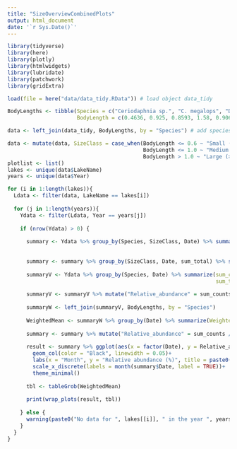```yaml
---
title: "SizeOverviewCombinedPlots"
output: html_document
date: '`r Sys.Date()`'
---
```


```r
library(tidyverse)
library(here)
library(plotly)
library(htmlwidgets)
library(lubridate)
library(patchwork)
library(gridExtra)

load(file = here("data/data_tidy.RData")) # load object data_tidy

BodyLengths <- tibble(Species = c("Ceriodaphnia sp.", "C. megalops", "D. cucullata", "D. curvirostris", "D. hyalina var. gellata", "D. hyalina var. lacustris", "D. hyalina", "D. longispina", "D. pulex", "D. magna", "Calanoid copepods", "Cyclops", "Bosmina coregoni", "B. longirostris", "Sida sp.", "S. crystallina", "Chydorus ovalis", "Eurycercus lamellatus", "Alona spp.", "A. quadrangularis", "Asplanchna", "Keratella spp.", "Ostracod", "Diaptomus"),
                      BodyLength = c(0.4636, 0.925, 0.8593, 1.58, 0.9064, 0.9064, 0.9064, 1.0347, 1.1656, 1.4214, 0.6860, 1.0369, 0.4230, 0.3637, 0.5075, 0.5075, 0.475, 1.975, 0.5235, 0.9679, 0.4747, 0.3495, 1.25, 0.9886)) # species and their body sizes

data <- left_join(data_tidy, BodyLengths, by = "Species") # add species body size to the dataframe

data <- mutate(data, SizeClass = case_when(BodyLength <= 0.6 ~ "Small (<= 0.6 mm)",
                                           BodyLength <= 1.0 ~ "Medium ( 0.6 < x <= 1.0 mm)",
                                           BodyLength > 1.0 ~ "Large (> 1.0 mm)"))
plotlist <- list()
lakes <- unique(data$LakeName)
years <- unique(data$Year)

for (i in 1:length(lakes)){
  Ldata <- filter(data, LakeName == lakes[i])
  
  for (j in 1:length(years)){
    Ydata <- filter(Ldata, Year == years[j])
    
    if (nrow(Ydata) > 0) {
      
      summary <- Ydata %>% group_by(Species, SizeClass, Date) %>% summarize(sum_counts = sum(Counts, na.rm = TRUE),
                                                                            sum_total = sum(Total_individuals, na.rm = TRUE)) # Calculate counts per Date
      
      summary <- summary %>% group_by(SizeClass, Date, sum_total) %>% summarize(sum_counts = sum(sum_counts, na.rm = TRUE))
      
      summaryV <- Ydata %>% group_by(Species, Date) %>% summarize(sum_counts = sum(Counts, na.rm = TRUE),
                                                                  sum_total = sum(Total_individuals, na.rm = TRUE))
      
      summaryV <- summaryV %>% mutate("Relative_abundance" = sum_counts / sum_total * 100) # Calculate relative abundance per Date
      
      summaryW <- left_join(summaryV, BodyLengths, by = "Species")
      
      WeightedMean <- summaryW %>% group_by(Date) %>% summarize(WeightedMean_mm = weighted.mean(BodyLength, Relative_abundance))
      
      summary <- summary %>% mutate("Relative_abundance" = sum_counts / sum_total * 100) # Calculate relative abundance per Date
      
      result <- summary %>% ggplot(aes(x = factor(Date), y = Relative_abundance, fill = SizeClass))+
        geom_col(color = "Black", linewidth = 0.05)+
        labs(x = "Month", y = "Relative abundance (%)", title = paste0(lakes[[i]], " in ", years[[j]]))+
        scale_x_discrete(labels = month(summary$Date, label = TRUE))+
        theme_minimal()
      
      tbl <- tableGrob(WeightedMean)
      
      print(wrap_plots(result, tbl))
      
    } else {
      warning(paste0("No data for ", lakes[[i]], " in the year ", years[[j]]))
    }
  }
}
```
